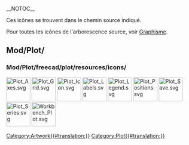 __NOTOC__
<languages/>

Ces icônes se trouvent dans le chemin source indiqué. 

Pour toutes les icônes de l'arborescence source, voir [[Artwork/fr|Graphisme]].

== Mod/Plot/ ==

=== Mod/Plot/freecad/plot/resources/icons/ ===

[[File:Plot_Axes.svg|64px]]
[[File:Plot_Grid.svg|64px]]
[[File:Plot_Icon.svg|64px]]
[[File:Plot_Labels.svg|64px]]
[[File:Plot_Legend.svg|64px]]
[[File:Plot_Positions.svg|64px]]
[[File:Plot_Save.svg|64px]]
[[File:Plot_Series.svg|64px]]
[[File:Workbench_Plot.svg|64px]]


[[Category:Artwork{{#translation:}}]]
<noinclude>[[Category:Plot{{#translation:}}]]</noinclude> <!-- we don't want this transcluded -->